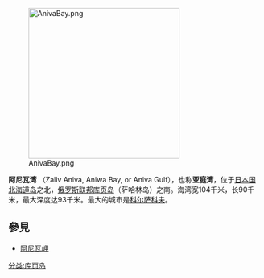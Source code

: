 {{unreferenced|time=2010-11-05T08:55:59+00:00}}
[[Image:AnivaBay.png|300px]]

'''阿尼瓦湾''' （Zaliv Aniva, Aniwa Bay, or Aniva Gulf），也称'''亚庭湾'''，位于[[日本国|日本国]][[北海道岛|北海道岛]]之北，[[俄罗斯联邦|俄罗斯联邦]][[库页岛|库页岛]]（萨哈林岛）之南。海湾宽104千米，长90千米，最大深度达93千米。最大的城市是[[科尔萨科夫|科尔萨科夫]]。

==參見==
*[[阿尼瓦岬|阿尼瓦岬]]

[[分类:库页岛|分类:库页岛]]